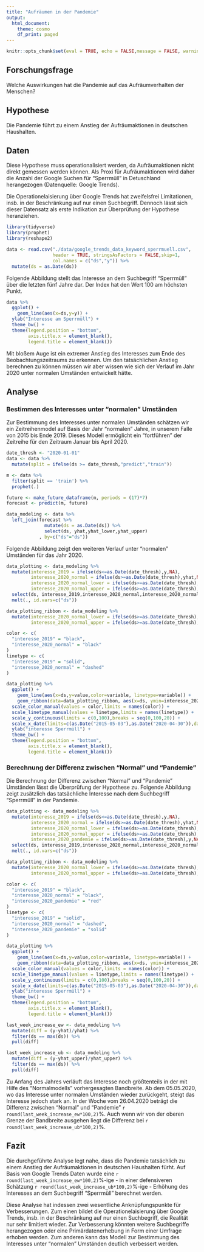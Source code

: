 ```yaml
---
title: "Aufräumen in der Pandemie"
output:
  html_document:
    theme: cosmo
    df_print: paged
---
```


```r
knitr::opts_chunk$set(eval = TRUE, echo = FALSE,message = FALSE, warning = FALSE)
```

## Forschungsfrage

Welche Auswirkungen hat die Pandemie auf das Aufräumverhalten der Menschen? 

## Hypothese

Die Pandemie führt zu einem Anstieg der Aufräumaktionen in deutschen Haushalten.

## Daten

Diese Hypothese muss operationalisiert werden, da Aufräumaktionen nicht direkt gemessen werden können. Als Proxi für Aufräumaktionen wird daher die Anzahl der Google Suchen für "Sperrmüll" in Detuschland herangezogen (Datenquelle: Google Trends).

Die Operationelaisierung über Google Trends hat zweifelsfrei Limitationen, insb. in der Beschränkung auf nur einen Suchbegriff. Dennoch lässt sich dieser Datensatz als erste Indikation zur Überprüfung der Hypothese heranziehen.   

```r

library(tidyverse)
library(prophet)
library(reshape2)

```

```r

data <- read.csv("./data/google_trends_data_keyword_sperrmuell.csv",
                 header = TRUE, stringsAsFactors = FALSE,skip=1,
                 col.names = c("ds","y")) %>%
  mutate(ds = as.Date(ds))

```

Folgende Abbildung stellt das Interesse an dem Suchbegriff "Sperrmüll" über die letzten fünf Jahre dar. Der Index hat den Wert 100 am höchsten Punkt.

```r

data %>%
  ggplot() +
    geom_line(aes(x=ds,y=y)) +
  ylab("Interesse am Sperrmüll") +
  theme_bw() +
  theme(legend.position = "bottom",
        axis.title.x = element_blank(),
        legend.title = element_blank())

```

Mit bloßem Auge ist ein extremer Anstieg des Interesses zum Ende des Beobachtungszeitraums zu erkennen. Um den tatsächlichen Anstieg berechnen zu können müssen wir aber wissen wie sich der Verlauf im Jahr 2020 unter normalen Umständen entwickelt hätte. 

## Analyse

### Bestimmen des Interesses unter "normalen" Umständen

Zur Bestimmung des Interesses unter normalen Umständen schätzen wir ein Zeitreihenmodel auf Basis der Jahr "normalen" Jahre, in unserem Falle von 2015 bis Ende 2019. Dieses Modell ermöglicht ein "fortführen" der Zeitreihe für den Zeitraum Januar bis April 2020. 

```r

date_thresh <- "2020-01-01"
data <- data %>%
  mutate(split = ifelse(ds >= date_thresh,"predict","train"))

```

```r

m <- data %>%
  filter(split == 'train') %>%
  prophet(.)

future <- make_future_dataframe(m, periods = (17)*7)
forecast <- predict(m, future)

```

```r

data_modeling <- data %>%
  left_join(forecast %>%
              mutate(ds = as.Date(ds)) %>%
              select(ds, yhat,yhat_lower,yhat_upper)
            , by=c("ds"="ds"))


```

Folgende Abbildung zeigt den weiteren Verlauf unter "normalen" Umständen für das Jahr 2020.

```r

data_plotting <- data_modeling %>%
  mutate(interesse_2019 = ifelse(ds<=as.Date(date_thresh),y,NA),
         interesse_2020_normal = ifelse(ds>=as.Date(date_thresh),yhat,NA),
         interesse_2020_normal_lower = ifelse(ds>=as.Date(date_thresh),yhat_lower,NA),
         interesse_2020_normal_upper = ifelse(ds>=as.Date(date_thresh),yhat_upper,NA)) %>%
  select(ds, interesse_2019,interesse_2020_normal,interesse_2020_normal_lower,interesse_2020_normal_upper) %>%
  melt(., id.vars=c("ds"))

data_plotting_ribbon <- data_modeling %>%
  mutate(interesse_2020_normal_lower = ifelse(ds>=as.Date(date_thresh),yhat_lower,NA),
         interesse_2020_normal_upper = ifelse(ds>=as.Date(date_thresh),yhat_upper,NA))

color <- c(
  "interesse_2019" = "black",
  "interesse_2020_normal" = "black"
)
linetype <- c(
  "interesse_2019" = "solid",
  "interesse_2020_normal" = "dashed"
)

data_plotting %>%
  ggplot() +
    geom_line(aes(x=ds,y=value,color=variable, linetype=variable)) +
    geom_ribbon(data=data_plotting_ribbon, aes(x=ds, ymin=interesse_2020_normal_lower, ymax=interesse_2020_normal_upper), fill = "grey70", alpha=.6) +
  scale_color_manual(values = color,limits = names(color)) +
  scale_linetype_manual(values = linetype,limits = names(linetype)) +
  scale_y_continuous(limits = c(0,100),breaks = seq(0,100,20)) +
  scale_x_date(limits=c(as.Date("2015-05-03"),as.Date("2020-04-30")),date_breaks = "1 year") +
  ylab("interesse Sperrmüll") +
  theme_bw() +
  theme(legend.position = "bottom",
        axis.title.x = element_blank(),
        legend.title = element_blank())


```

### Berechnung der Differenz zwischen "Normal" und "Pandemie"

Die Berechnung der Differenz zwischen "Normal" und "Pandemie" Umständen lässt die Überprüfung der Hypothese zu. Folgende Abbildung zeigt zusätzlich das tatsächliche Interesse nach dem Suchbegriff "Sperrmüll" in der Pandemie.

```r

data_plotting <- data_modeling %>%
  mutate(interesse_2019 = ifelse(ds<=as.Date(date_thresh),y,NA),
         interesse_2020_normal = ifelse(ds>=as.Date(date_thresh),yhat,NA),
         interesse_2020_normal_lower = ifelse(ds>=as.Date(date_thresh),yhat_lower,NA),
         interesse_2020_normal_upper = ifelse(ds>=as.Date(date_thresh),yhat_upper,NA),
         interesse_2020_pandemie = ifelse(ds>=as.Date(date_thresh),y,NA)) %>%
  select(ds, interesse_2019,interesse_2020_normal,interesse_2020_normal_lower,interesse_2020_normal_upper,interesse_2020_pandemie) %>%
  melt(., id.vars=c("ds"))

data_plotting_ribbon <- data_modeling %>%
  mutate(interesse_2020_normal_lower = ifelse(ds>=as.Date(date_thresh),yhat_lower,NA),
         interesse_2020_normal_upper = ifelse(ds>=as.Date(date_thresh),yhat_upper,NA))

color <- c(
  "interesse_2019" = "black",
  "interesse_2020_normal" = "black", 
  "interesse_2020_pandemie" = "red"
)
linetype <- c(
  "interesse_2019" = "solid",
  "interesse_2020_normal" = "dashed", 
  "interesse_2020_pandemie" = "solid"
)

data_plotting %>%
  ggplot() +
    geom_line(aes(x=ds,y=value,color=variable, linetype=variable)) +
    geom_ribbon(data=data_plotting_ribbon, aes(x=ds, ymin=interesse_2020_normal_lower, ymax=interesse_2020_normal_upper), fill = "grey70", alpha=.6) +
  scale_color_manual(values = color,limits = names(color)) +
  scale_linetype_manual(values = linetype,limits = names(linetype)) +
  scale_y_continuous(limits = c(0,100),breaks = seq(0,100,20)) +
  scale_x_date(limits=c(as.Date("2015-05-03"),as.Date("2020-04-30")),date_breaks = "1 year") +
  ylab("interesse Sperrmüll") +
  theme_bw() +
  theme(legend.position = "bottom",
        axis.title.x = element_blank(),
        legend.title = element_blank())


```

```r

last_week_increase_ew <- data_modeling %>% 
  mutate(diff = (y-yhat)/yhat) %>%
  filter(ds == max(ds)) %>%
  pull(diff)

last_week_increase_ub <- data_modeling %>% 
  mutate(diff = (y-yhat_upper)/yhat_upper) %>%
  filter(ds == max(ds)) %>%
  pull(diff)

```

Zu Anfang des Jahres verläuft das Interesse noch größtenteils in der mit Hilfe des "Normalmodells" vorhergesagten Bandbreite. Ab dem 05.05.2020, wo das Interesse unter normalen Umständen wieder zurückgeht, steigt das Interesse jedoch stark an. In der Woche vom 26.04.2020 beträgt die Differenz zwischen "Normal" und "Pandemie" `r round(last_week_increase_ew*100,2)`%. Auch wenn wir von der oberen Grenze der Bandbreite ausgehen liegt die Differenz bei `r round(last_week_increase_ub*100,2)`%.

## Fazit

Die durchgeführte Analyse legt nahe, dass die Pandemie tatsächlich zu einem Anstieg der Aufräumaktionen in deutschen Haushalten fürht. Auf Basis von Google Trends Daten wurde eine `r round(last_week_increase_ew*100,2)`%-ige - in einer defensiveren Schätzung `r round(last_week_increase_ub*100,2)`%-ige - Erhöhung des Interesses an dem Suchbegriff "Sperrmüll" berechnet werden. 

Diese Analyse hat indessen zwei wesentliche Anknüpfungspunkte für Verbesserungen. Zum einen bildet die Operationelaisierung über Google Trends, insb. in der Beschränkung auf nur einen Suchbegriff, die Realität nur sehr limitiert wieder. Zur Verbesserung könnten weitere Suchbegriffe herangezogen oder eine Primärdatenerhebung in Form einer Umfrage erhoben werden. Zum anderen kann das Modell zur Bestimmung des Interesses unter "normalen" Umständen deutlich verbessert werden.

